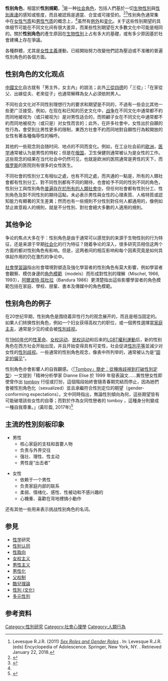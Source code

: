 {{Inappropriate tone|time=2017-06-04T05:59:07+00:00}}
{{multiple image|perrow = 2|total_width=300
| image1 = Jordmor jim- oslo.jpeg|width1=2976|height1=1940
| image2 = 160313-N-NL127-453 (25177838634).jpg|width2=4042|height2=3234
| image3 = SOLS0013 (10721719304).jpg|width3=4370|height3=2913
| image4 = 110627-F-MY013-033.jpg|width4=4288|height4=2848
| footer = 非傳統性別職業[[刻板印象|刻板印象]]的男性和女性（從左上角到右下角）：[[挪威|挪威]]奧斯陸的男性助產士；婦女宣誓就職[[阿富汗|阿富汗]]國家警察；一名婦女在[[所羅門群島|所羅門群島]]從事建築工作；[[美國|美國]]科羅拉多斯普林斯的一名男幼兒園老師在演奏[[烏克麗麗|夏威夷四弦琴]]。
}}

'''性别角色'''，相當於'''性別規範'''，<ref>Levesque R.J.R. (2011) ''[https://link.springer.com/referenceworkentry/10.1007%2F978-1-4419-1695-2_602#howtocite Sex Roles and Gender Roles] {{Wayback|url=https://link.springer.com/referenceworkentry/10.1007%2F978-1-4419-1695-2_602#howtocite |date=20210301200307 }}''. In: Levesque R.J.R. (eds) Encyclopedia of Adolescence. Springer, New York, NY. {{ISBN|978-1-4419-1695-2}}. Retrieved January 22, 2018.</ref>是一种[[社会角色|社会角色]]，包括人們基於一切[[生物性別|生物性別]]與[[性別表達|性別表達]]的感知或態度，而且被認爲是適當、合宜或可接受的。<ref name="Alters">{{cite book|authors=Sandra Alters, Wendy Schiff|title=Essential Concepts for Healthy Living|publisher=[[Jones_&_Bartlett_Publishers|Jones & Bartlett Publishers]]|isbn=0763756415|year=2009|page=143|accessdate=2018-01-03|url=https://books.google.com/books?id=lc-YBRQkldAC&pg=PA143}}</ref><ref name="Gochman">{{cite book|author=David S. Gochman|title=Handbook of Health Behavior Research II: Provider Determinants|publisher=[[Springer_Science_&_Business_Media|Springer Science & Business Media]]|isbn=1489917608|year=2013|page=424|accessdate=2018-01-03|url=https://books.google.com/books?id=hW_1BwAAQBAJ&pg=PA424}}</ref>性别角色通常集中在[[女性气质|女性气质]]和[[男性气质|男性气质]]的概念上，<ref name="Alters"/>虽然有[[X性別|例外]]和[[非常規性別|变化]]。关于这些性别期望的具体细节可能在不同文化间有很大差异，而某些性別期望在大多數文化中可能是相同的。關於'''性别角色'''的產生原因在[[生物性別|生物性別]]上占有多大的基礎，或有多少原因基於社會建構上存在爭議。

各種群體，尤其是[[女性主義|女性主義]]運動，已經開始努力改變他們認為壓迫或不准確的普遍性別角色的各個方面。

==性别角色的文化观点==
[[中國文化|中國文化]]自古就有「男主外，女主內」的說法；此外[[三從四德|三從四德]]的「三從」：「在家從父、出嫁從夫、老來從子」也通常解釋為女人必須依附男人。

不同社会文化对不同性别理想行为的要求和期望是不同的，不過有一些会比其他一些更广泛接受。例如，在现在和已知的历史文化中，[[战争|战争]]在不同文化中通常都不約而同地被视为（或只被视为）是对男性适合的，而照顧子女在不同文化中通常都不約而同地被视为（或只是）对女性而言的；此外，在許多社會中，女性出於自願的性行為，會受到比男性更多的限制，東西方社會不約而同地對自願性行為較開放的女性有著各種侮辱性的稱呼。

其他的一些观念则会随时间、地点的不同而变化。例如，在工业社会前的[[欧洲|欧洲]]，[[医学|医学]]通常被认为是男性的特权；但是在[[俄国|俄国]]，卫生保健则通常被认为是女性的工作。这些观念的结果在当代社会中仍然可见，也就是欧洲的医院通常是男性的天下，而[[俄罗斯|俄罗斯]]的医院则有很多的女性医生。

不同社會的性別分工有相似之處，也有不同之處，而共通的一點是，所有的人類社會都有性別分工、對不同性別都有不同的期待，也會給予不同的性別不同的角色，性別分工與性別角色[[普世文化通則|普遍存在於所有的人類社會中]]，但任何社會都有性別分工、性別角色及對不同性別的期待這點，未必表示男性與女性的心理素質、人格特質或認知能力有顯著的天生差異；然而也有一些規則不分性別對任何人都通用的，像例如禁止故意殺人的規則，就是不分性別、對社會絕大多數的人適用的規則。

==其他争论==
争论的焦点大多在于：性别角色是由于通常可以感觉到的来源于生物性别的行为特征，还是来源于早期[[社会化|社会化]]的行为特征？随着争论的深入，很多研究员相信这两个方面的都对性别角色有影响。但是，这两者间的相互影响和每个因素究竟是如何具体起作用的仍在激烈的争论中。

[[社會學習論|社會學習論]]指出社會環境對塑造及強化學習者的性別角色有莫大影響，例如學習者會觀察、模仿身邊的[[角色模範|角色模範]]（models）而形成對性別的理解（Mischel, 1966, 1993），[[阿爾波特·班杜拉|阿爾波特·班杜拉]]（Bandura 1986）更清楚指出這些影響學習者的角色模範包括在家庭、學校、朋輩、書本及傳媒中的角色模範。

==性别角色的例子==
在20世纪早期，性别角色是围绕着异性行为的观念展开的，而且是相当固定的。如果人们转换性别角色，例如一个妇女获得高权力的职位，或一個男性選擇當[[家庭主夫|家庭主夫]]，通常是少见的或会被[[性別歧视|性別歧视]]。

在[[1960年代|1960年代]]的[[性革命|性革命]]、[[女权运动|女权运动]]、[[民权运动|民权运动]]和后来的[[LGBT權利運動|LGBT權利運動]]后，新的性别角色在西方社会开始出现，并且开始变得具有可变性，社会促进[[性別平等|性別平等]]並減少对女性的[[性別歧视|性別歧视]]。一些通常的性别角色观念，像表中所列举的，通常被认为是“[[刻板印象|固定的偏见]]”。


性別角色亦會影響人的自我觀感。〈[https://www.cup.com.hk/2017/01/19/brief-history-of-tomboy/ 「Tomboy」簡史：從種族歧視到打破性別定型]〉一文提到「精神分析學家 Dianne Elise 於 1999 年發表論文......異性戀女性即使曾作出 [[tomboy|tomboy]] 行徑或打扮，這個階段始終會隨青春期完結而停止，因為她們會被性別角色化（sexualized）並且承繼符合性別定位的期望（gender-conforming expectations）。文中同時指出，無論性別傾向為何，這些期望皆有可能破壞該些女性的自尊；而對於作為女同性戀者的 tomboy ，這種身分則變成一種自我尊重。」(黃珍盈, 2017年)<ref>{{Cite web |date=2017-01-18 |title=「Tomboy」簡史：從種族歧視到打破性別定型 |url=https://www.cup.com.hk/2017/01/19/brief-history-of-tomboy/ |website=*CUP |language=en-US |access-date=2022-06-30}}</ref>

== 主流的性別刻板印象 ==
*男性
**核心家庭的支柱和首要人物
**负责与外界交往
**强壮、理性、性主动
**男性是“出击者”

*女性
**依赖于一个男性
**负责家庭内部的联系
**柔弱、情绪化、感性、性被动和不感兴趣的
**心機重、喜歡在背地裡搞小動作

还有其他一些用来表示挑战性别角色的名词。

{{or}}

==参見==
*[[性学|性学]]研究
*[[性别认同|性别认同]]
*[[性取向|性取向]]
*[[女权主义|女权主义]]
*[[男性主义|男性主义]]
*[[男性化|男性化]]
*[[父权制|父权制]]
*[[酷兒理論|酷兒理論]]
*[[性別_(文化)|性別 (文化)]]
*[[多元性別|多元性別]]

==参考资料==
{{Reflist}}

{{性別和性身份}}
{{性}}

{{Authority control}}
[[Category:性別研究|Category:性別研究]]
[[Category:社會心理學|Category:社會心理學]]
[[Category:人類行為|Category:人類行為]]